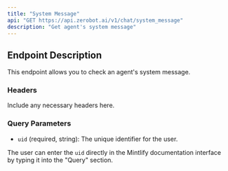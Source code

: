 ```yaml
---
title: "System Message"
api: "GET https://api.zerobot.ai/v1/chat/system_message"
description: "Get agent's system message"
---
```


## Endpoint Description

This endpoint allows you to check an agent's system message.

### Headers

Include any necessary headers here.

### Query Parameters

- `uid` (required, string): The unique identifier for the user.

The user can enter the `uid` directly in the Mintlify documentation interface by typing it into the "Query" section.
